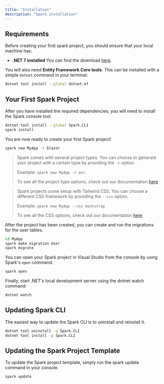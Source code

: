 ```yaml
---
title: "Installation"
description: "Spark installation"
---
```


## Requirements
Before creating your first spark project, you should ensure that your local machine has:

- **.NET 7 installed** You can find the download [here](https://dotnet.microsoft.com/en-us/download/dotnet/7.0).

You will also need **Entity Framework Core tools**. This can be installed with a simple `dotnet` command in your terminal:
```bash
dotnet tool install --global dotnet-ef
```

## Your First Spark Project
After you have installed the required dependencies, you will need to install the Spark console tool.
```bash
dotnet tool install --global Spark.CLI
spark install
```

You are now ready to create your first Spark project!
```bash
spark new MyApp -t blazor
```

>
> Spark comes with several project types. You can choose to generate your project with a certain type by providing the `-t` option.
> 
> Example: `spark new MyApp -t mvc`
>
> To see all the project type options, check out our documentation [here](/docs/project-types)
>

>
> Spark projects come setup with Tailwind CSS. You can choose a different CSS framework by providing the `--css` option.
> 
> Example: `spark new MyApp --css bootstrap`
>
> To see all the CSS options, check out our documentation [here](/docs/frontend#css-framework-options)
>

After the project has been created, you can create and run the migrations for the user tables.
```bash
cd MyApp
spark make migration User
spark migrate
```

You can open your Spark project in Visual Studio from the console by using Spark's `open` command.
```bash
spark open
```

Finally, start .NET's local development server using the dotnet watch command:
```bash
dotnet watch
```

## Updating Spark CLI
The easiest way to update the Spark CLI is to uninstall and reinstall it.
```bash
dotnet tool uninstall -g Spark.CLI
dotnet tool install -g Spark.CLI
```

## Updating the Spark Project Template
To update the Spark project template, simply run the spark update command in your console.
```bash
spark update
```